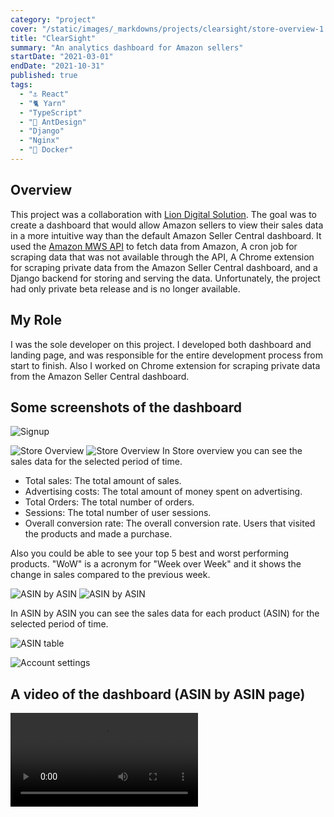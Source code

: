 ```yaml
---
category: "project"
cover: "/static/images/_markdowns/projects/clearsight/store-overview-1.png"
title: "ClearSight"
summary: "An analytics dashboard for Amazon sellers"
startDate: "2021-03-01"
endDate: "2021-10-31"
published: true
tags:
  - "⚓ React"
  - "🐈 Yarn"
  - "TypeScript"
  - "🐜 AntDesign"
  - "Django"
  - "Nginx"
  - "🐳 Docker"
---
```



## Overview

This project was a collaboration with [Lion Digital Solution](https://lionsds.com/).
The goal was to create a dashboard that would allow Amazon sellers to view their sales data in a more intuitive way than the default Amazon Seller Central dashboard.
It used the [Amazon MWS API](https://developer.amazonservices.com/) to fetch data from Amazon, A cron job for scraping data that was not available through the API,
A Chrome extension for scraping private data from the Amazon Seller Central dashboard, and a Django backend for storing and serving the data.
Unfortunately, the project had only private beta release and is no longer available.

## My Role
I was the sole developer on this project. I developed both dashboard and landing page,
and was responsible for the entire development process from start to finish.
Also I worked on Chrome extension for scraping private data from the Amazon Seller Central dashboard.

## Some screenshots of the dashboard
![Signup](/static/images/_markdowns/projects/clearsight/signup.jpg)

![Store Overview](/static/images/_markdowns/projects/clearsight/store-overview-1.png)
![Store Overview](/static/images/_markdowns/projects/clearsight/store-overview-2.png)
In Store overview you can see the sales data for the selected period of time.

- Total sales: The total amount of sales.
- Advertising costs: The total amount of money spent on advertising.
- Total Orders: The total number of orders.
- Sessions: The total number of user sessions.
- Overall conversion rate: The overall conversion rate. Users that visited the products and made a purchase.

Also you could be able to see your top 5 best and worst performing products. "WoW" is a acronym for "Week over Week" and it shows the change in sales compared to the previous week.

![ASIN by ASIN](/static/images/_markdowns/projects/clearsight/asin-by-asin-1.jpg)
![ASIN by ASIN](/static/images/_markdowns/projects/clearsight/asin-by-asin-2.jpg)

In ASIN by ASIN you can see the sales data for each product (ASIN) for the selected period of time.

![ASIN table](/static/images/_markdowns/projects/clearsight/asin-table.jpg)

![Account settings](/static/images/_markdowns/projects/clearsight/account-settings.jpg)

## A video of the dashboard (ASIN by ASIN page)

<video className="w-ful" controls>
  <source src="/static/images/_markdowns/projects/clearsight/asin-by-asin.mp4"
          type="video/mp4" />
</video>

